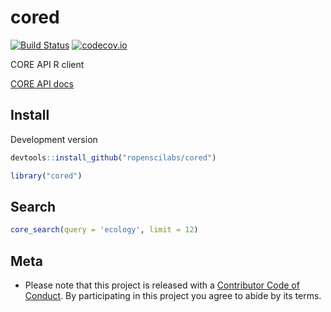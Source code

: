 cored
=====

[![Build Status](https://travis-ci.org/ropenscilabs/cored.svg?branch=master)](https://travis-ci.org/ropenscilabs/cored)
[![codecov.io](https://codecov.io/github/ropenscilabs/cored/coverage.svg?branch=master)](https://codecov.io/github/ropenscilabs/cored?branch=master)

CORE API R client

[CORE API docs](https://core.ac.uk/docs/)

## Install

Development version

```r
devtools::install_github("ropenscilabs/cored")
```

```r
library("cored")
```

## Search

```r
core_search(query = 'ecology', limit = 12)
```


## Meta

* Please note that this project is released with a [Contributor Code of Conduct](CONDUCT.md). By participating in this project you agree to abide by its terms.
